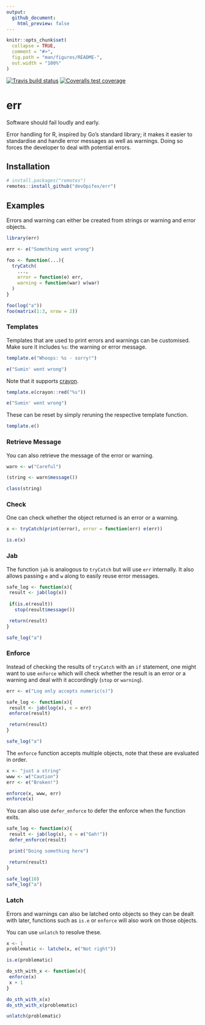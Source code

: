 ```yaml
---
output: 
  github_document:
    html_preview: false
---
```


<!-- README.md is generated from README.Rmd. Please edit that file -->

```r
knitr::opts_chunk$set(
  collapse = TRUE,
  comment = "#>",
  fig.path = "man/figures/README-",
  out.width = "100%"
)
```

<!-- badges: start -->
[![Travis build status](https://travis-ci.com/devOpifex/err.svg?branch=master)](https://travis-ci.com/devOpifex/err)
[![Coveralls test coverage](https://coveralls.io/repos/github/devOpifex/err/badge.svg)](https://coveralls.io/github/devOpifex/err)
<!-- badges: end -->

# err

Software should fail loudly and early.

Error handling for R, inspired by Go's standard library; it makes it easier to standardise and handle error messages as well as warnings. Doing so forces the developer to deal with potential errors.

## Installation

``` r
# install.packages("remotes")
remotes::install_github("devOpifex/err")
```

## Examples

Errors and warning can either be created from strings or warning and error objects.

```r
library(err)

err <- e("Something went wrong")

foo <- function(...){
  tryCatch(
    ..., 
    error = function(e) err, 
    warning = function(war) w(war) 
  )
}

foo(log("a"))
foo(matrix(1:3, nrow = 2))
```

### Templates

Templates that are used to print errors and warnings can be customised. Make sure it includes `%s`: the warning or error message.

```r
template.e("Whoops: %s - sorry!")

e("Sumin' went wrong")
```

Note that it supports [crayon](https://github.com/r-lib/crayon).

```r
template.e(crayon::red("%s"))

e("Sumin' went wrong")
```

These can be reset by simply reruning the respective template function.

```r
template.e()
```

### Retrieve Message

You can also retrieve the message of the error or warning.

```r
warn <- w("Careful")

(string <- warn$message())

class(string)
```

### Check

One can check whether the object returned is an error or a warning.

```r
x <- tryCatch(print(error), error = function(err) e(err))

is.e(x)
```

### Jab

The function `jab` is analogous to `tryCatch` but will use `err` internally. It also allows passing `e` and `w` along to easily reuse error messages.

```r
safe_log <- function(x){
 result <- jab(log(x))
 
 if(is.e(result))
   stop(result$message())

 return(result)
} 

safe_log("a")
```

### Enforce

Instead of checking the results of `tryCatch` with an `if` statement, one might want to use `enforce` which will check whether the result is an error or a warning and deal with it accordingly (`stop` or `warning`).

```r
err <- e("Log only accepts numeric(s)")

safe_log <- function(x){
 result <- jab(log(x), e = err)
 enforce(result)

 return(result)
} 

safe_log("a")
```

The `enforce` function accepts multiple objects, note that these are evaluated in order.

```r
x <- "just a string"
www <- w("Caution")
err <- e("Broken!")

enforce(x, www, err)
enforce(x)
```

You can also use `defer_enforce` to defer the enforce when the function exits.

```r
safe_log <- function(x){
 result <- jab(log(x), e = e("Gah!"))
 defer_enforce(result)

 print("Doing something here")

 return(result)
} 

safe_log(10)
safe_log("a")
```

### Latch

Errors and warnings can also be latched onto objects so they can be dealt with later, functions such as `is.e` or `enforce` will also work on those objects.

You can use `unlatch` to resolve these.

```r
x <- 1
problematic <- latche(x, e("Not right"))

is.e(problematic)

do_sth_with_x <- function(x){
 enforce(x)
 x + 1
}

do_sth_with_x(x)
do_sth_with_x(problematic)

unlatch(problematic)
```